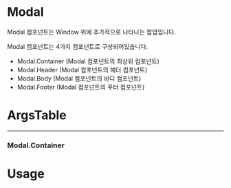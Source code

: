 

<Meta of={ModalStories} />

# Modal

Modal 컴포넌트는 Window 위에 추가적으로 나타나는 팝업입니다.

Modal 컴포넌트는 4가지 컴포넌트로 구성되어있습니다.

- Modal.Container (Modal 컴포넌트의 최상위 컴포넌트)
- Modal.Header (Modal 컴포넌트의 헤더 컴포넌트)
- Modal.Body (Modal 컴포넌트의 바디 컴포넌트)
- Modal.Footer (Modal 컴포넌트의 푸터 컴포넌트)

# ArgsTable
---

### Modal.Container

<ArgsTable of={Modal.Container} />

# Usage

<Canvas of={ModalStories.Primary} />

<Canvas of={ModalStories.HeaderBody} />
<Canvas of={ModalStories.BodyFooter} />


